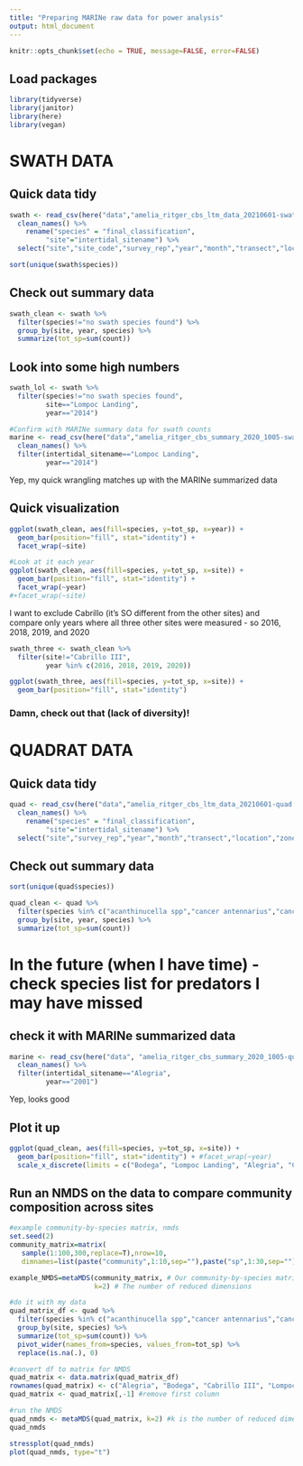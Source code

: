 ```yaml
---
title: "Preparing MARINe raw data for power analysis"
output: html_document
---
```


```r
knitr::opts_chunk$set(echo = TRUE, message=FALSE, error=FALSE)
```

## Load packages
```r
library(tidyverse)
library(janitor)
library(here)
library(vegan)
```

# SWATH DATA
## Quick data tidy
```r
swath <- read_csv(here("data","amelia_ritger_cbs_ltm_data_20210601-swath.csv")) %>% 
  clean_names() %>% 
    rename("species" = "final_classification",
         "site"="intertidal_sitename") %>%
  select("site","site_code","survey_rep","year","month","transect","location","species","count")

sort(unique(swath$species))
```

## Check out summary data
```r
swath_clean <- swath %>% 
  filter(species!="no swath species found") %>% 
  group_by(site, year, species) %>% 
  summarize(tot_sp=sum(count))
```

## Look into some high numbers
```r
swath_lol <- swath %>% 
  filter(species!="no swath species found",
         site=="Lompoc Landing",
         year=="2014")

#Confirm with MARINe summary data for swath counts
marine <- read_csv(here("data","amelia_ritger_cbs_summary_2020_1005-swath.csv")) %>% 
  clean_names() %>% 
  filter(intertidal_sitename=="Lompoc Landing",
         year=="2014")
```

Yep, my quick wrangling matches up with the MARINe summarized data 

## Quick visualization 
```r
ggplot(swath_clean, aes(fill=species, y=tot_sp, x=year)) + 
  geom_bar(position="fill", stat="identity") +
  facet_wrap(~site)

#Look at it each year
ggplot(swath_clean, aes(fill=species, y=tot_sp, x=site)) + 
  geom_bar(position="fill", stat="identity") +
  facet_wrap(~year)
#+facet_wrap(~site)
```

I want to exclude Cabrillo (it's SO different from the other sites) and compare only years where all three other sites were measured - so 2016, 2018, 2019, and 2020

```r
swath_three <- swath_clean %>% 
  filter(site!="Cabrillo III",
         year %in% c(2016, 2018, 2019, 2020))

ggplot(swath_three, aes(fill=species, y=tot_sp, x=site)) + 
  geom_bar(position="fill", stat="identity")

```

### Damn, check out that (lack of diversity)!

# QUADRAT DATA
## Quick data tidy
```r
quad <- read_csv(here("data","amelia_ritger_cbs_ltm_data_20210601-quad.csv")) %>% 
  clean_names() %>% 
    rename("species" = "final_classification",
         "site"="intertidal_sitename") %>%
  select("site","survey_rep","year","month","transect","location","zone_code","species","count")
```

## Check out summary data
```r
sort(unique(quad$species))

quad_clean <- quad %>% 
  filter(species %in% c("acanthinucella spp","cancer antennarius","cancer spp", "kelletia kelletii", "leptasterias spp","nucella canaliculata","ucella emarginata; nucella ostrina","pachygrapsus crassipes","hemigrapsus nudus","pisaster ochraceus","tegula aureotincta","tegula brunnea","tegula eiseni","tegula funebralis","tegula gallina")) %>% 
  group_by(site, year, species) %>% 
  summarize(tot_sp=sum(count))
```
# In the future (when I have time) - check species list for predators I may have missed

## check it with MARINe summarized data
```r
marine <- read_csv(here("data", "amelia_ritger_cbs_summary_2020_1005-quad.csv")) %>% 
  clean_names() %>% 
  filter(intertidal_sitename=="Alegria",
         year=="2001")
```

Yep, looks good

## Plot it up 
```r
ggplot(quad_clean, aes(fill=species, y=tot_sp, x=site)) + 
  geom_bar(position="fill", stat="identity") + #facet_wrap(~year)
  scale_x_discrete(limits = c("Bodega", "Lompoc Landing", "Alegria", "Cabrillo III"))
```

## Run an NMDS on the data to compare community composition across sites
```r
#example community-by-species matrix, nmds
set.seed(2)
community_matrix=matrix(
   sample(1:100,300,replace=T),nrow=10,
   dimnames=list(paste("community",1:10,sep=""),paste("sp",1:30,sep="")))

example_NMDS=metaMDS(community_matrix, # Our community-by-species matrix
                     k=2) # The number of reduced dimensions

#do it with my data
quad_matrix_df <- quad %>%
  filter(species %in% c("acanthinucella spp","cancer antennarius","cancer spp", "kelletia kelletii", "leptasterias spp","nucella canaliculata","ucella emarginata; nucella ostrina","pachygrapsus crassipes","hemigrapsus nudus","pisaster ochraceus","tegula aureotincta","tegula brunnea","tegula eiseni","tegula funebralis","tegula gallina")) %>%
  group_by(site, species) %>% 
  summarize(tot_sp=sum(count)) %>% 
  pivot_wider(names_from=species, values_from=tot_sp) %>% 
  replace(is.na(.), 0)

#convert df to matrix for NMDS
quad_matrix <- data.matrix(quad_matrix_df)
rownames(quad_matrix) <- c("Alegria", "Bodega", "Cabrillo III", "Lompoc Landing") #rename matrix row names to sites
quad_matrix <- quad_matrix[,-1] #remove first column

#run the NMDS
quad_nmds <- metaMDS(quad_matrix, k=2) #k is the number of reduced dimensions
quad_nmds

stressplot(quad_nmds)
plot(quad_nmds, type="t")
```

